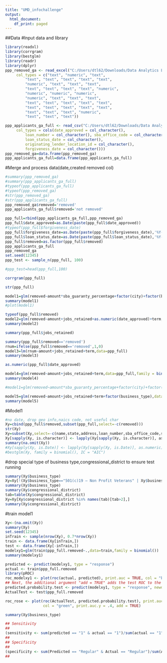 ```yaml
---
title: "UMD_infochallenge"
output:
  html_document:
    df_print: paged
---
```

##Data
#Input data and library
```r
library(readxl)
library(corrgram)
library(bestglm)
library(readr)
library(dplyr)
ppp_removed_ga <- read_excel("C:/Users/dtl62/Downloads/Data Analytics L3_ Paycheck Protection Program - UMD Journalism/Data_PPP/ppp-removed-ga.xlsx", 
     col_types = c("text", "numeric", "text", 
         "text", "text", "text", "text", "text", 
         "numeric", "text", "text", "text", 
         "text", "text", "text", "text", "numeric", 
         "numeric", "numeric", "numeric", 
         "numeric", "text", "text", "text", 
         "text", "text", "text", "text", "text", 
         "text", "text", "text", "text", "text", 
         "text", "text", "text", "numeric", 
         "text", "text", "text"))

ppp_applicants_ga_full <- read_csv("C:/Users/dtl62/Downloads/Data Analytics L3_ Paycheck Protection Program - UMD Journalism/Data_PPP/ppp_applicants_ga_full.csv", 
     col_types = cols(date_approved = col_character(), 
         loan_number = col_character(), sba_office_code = col_character(), 
         loan_status_date = col_character(), 
         originating_lender_location_id = col_character(), 
         forgiveness_date = col_character()))
ppp_removed_ga=data.frame(ppp_removed_ga)
ppp_applicants_ga_full=data.frame(ppp_applicants_ga_full)
```

#Merge and process data(date,created removed col)
```r
#summary(ppp_removed_ga)
#summary(ppp_applicants_ga_full)
#typeof(ppp_applicants_ga_full)
#typeof(ppp_removed_ga)
#str(ppp_removed_ga)
#str(ppp_applicants_ga_full)
ppp_removed_ga$removed='removed'
ppp_applicants_ga_full$removed='not removed'

ppp_full=rbind(ppp_applicants_ga_full,ppp_removed_ga)
ppp_full$date_approved=as.Date(paste(ppp_full$date_approved))
#typeof(ppp_full$forgiveness_date)
ppp_full$forgiveness_date=as.Date(paste(ppp_full$forgiveness_date),'%Y-%m-%d')
ppp_full$loan_status_date=as.Date(paste(ppp_full$loan_status_date),'%Y-%m-%d')
ppp_full$removed=as.factor(ppp_full$removed)
ppp_applicants_ga_full
ppp_removed_ga
set.seed(12345)
ppp_test <- sample_n(ppp_full, 100)

#ppp_test=head(ppp_full,100)
```

```r
corrgram(ppp_full)
```
```r
str(ppp_full)
```

```r
model1=glm(removed~amount*sba_guaranty_percentage+factor(city)+factor(business_type)+jobs_retained+date_approved+factor(lender)+factor(congressional_district)+factor(processing_method)+factor(loan_status)+term+factor(servicing_lender_name)+factor(rural_urban_indicator)+factor(hubzone_indicator)+factor(business_age_description)+factor(lmi_indicator),data=ppp_test,family = binomial())
summary(model1)
#plot(model1)
```
```r
typeof(ppp_full$removed)
model2=glm(removed~amount+jobs_retained+as.numeric(date_approved)+term,data=ppp_full,family = binomial(),options(na.action = "na.exclude"))
summary(model2)
```
```r
summary(ppp_full$jobs_retained)
```

```r
summary(ppp_full$removed=='removed')
rnum=ifelse(ppp_full$removed=='removed',1,0)
model3=lm(rnum~amount+jobs_retained+term,data=ppp_full)
summary(model3)
```
```r
as.numeric(ppp_full$date_approved)
```
```r
model4=glm(removed~amount+jobs_retained+term,data=ppp_full,family = binomial())
summary(model4)
```
```r
#model1=glm(removed~amount*sba_guaranty_percentage+factor(city)+factor(business_type)+jobs_retained+date_approved+factor(lender)+factor(congressional_district)+factor(processing_method)+factor(loan_status)+term+factor(servicing_lender_name)+factor(rural_urban_indicator)+factor(hubzone_indicator)+factor(business_age_description)+factor(lmi_indicator),data=ppp_test,family = binomial())

model5=glm(removed~amount+jobs_retained+term+factor(business_type),data=ppp_full,family = binomial())
summary(model5)
```
#Model1
```r
#no date, drop geo info,naics code, not useful char
Xy=cbind(ppp_full$removed,subset(ppp_full,select=-c(removed)))
str(Xy)
Xy=subset(Xy,select=-c(name,state,address,loan_number,sba_office_code,servicing_lender_address,date_approved,forgiveness_date,loan_status_date,city,sba_guaranty_percentage,initial_approval_amount,current_approval_amount,undisbursed_amount,servicing_lender_city,servicing_lender_state,project_city,project_county_name,project_state,originating_lender_city,originating_lender_state,originating_lender_location_id,forgiveness_amount,zip,servicing_lender_zip,project_zip,servicing_lender_location_id,naics_code,lender,servicing_lender_name))
Xy[sapply(Xy, is.character)] <- lapply(Xy[sapply(Xy, is.character)], as.factor)
summary(na.omit(Xy))
#Xy[sapply(Xy, is.Date)] <- lapply(Xy[sapply(Xy, is.Date)], as.numeric)
#bestglm(Xy, family = binomial(), IC = "AIC")
```
#drop special type of business type,congressional_district to ensure test running
```r
summary(Xy$business_type)
Xy=Xy[!(Xy$business_type=="501(c)19 – Non Profit Veterans" | Xy$business_type=="Rollover as Business Start-Ups (ROB" |Xy$business_type=="Housing Co-op" ),]
summary(Xy$business_type)
summary(Xy$congressional_district)
tab=table(Xy$congressional_district)
Xy=Xy[Xy$congressional_district %in% names(tab)[tab>2],]
summary(Xy$congressional_district)
```

#train model1
```r
Xy<-(na.omit(Xy))
summary(Xy)
set.seed(12345)
inTrain <- sample(nrow(Xy), 0.7*nrow(Xy))
train <- data.frame(Xy[inTrain,])
test <- data.frame(Xy[-inTrain,])
modelxy1=glm(train$ppp_full.removed~.,data=train,family = binomial())
summary(modelxy1)
```
```r
predicted <- predict(modelxy1, type = "response") 
actual <- train$ppp_full.removed
library(pROC)
roc_modelxy1 <- plot(roc(actual, predicted), print.auc = TRUE, col = "blue")
## Next, the additional argument "add = TRUE" adds the test ROC to the previous plot
predicted.probability.test <- predict(modelxy1, type = "response", newdata = test)
ActualTest <- test$ppp_full.removed

roc_rose <- plot(roc(ActualTest, predicted.probability.test), print.auc = TRUE, 
                 col = "green", print.auc.y = .4, add = TRUE)
```
```r
summary(Xy$business_type)
```


```r
## Sensitivity
##
(sensitivity <- sum(predicted == "1" & actual == "1")/sum(actual == "1"))
##
## Specificity
##
(specificity <- sum(Predicted == "Regular" & Actual == "Regular")/sum(Actual == "Regular"))
##
```

